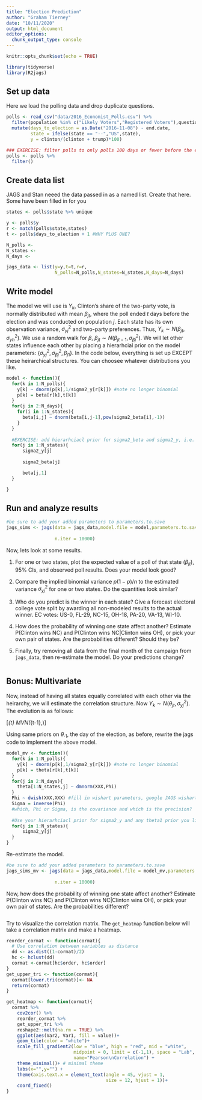 ```yaml
---
title: "Election Prediction"
author: "Graham Tierney"
date: "10/11/2020"
output: html_document
editor_options: 
  chunk_output_type: console
---
```


```r
knitr::opts_chunk$set(echo = TRUE)

library(tidyverse)
library(R2jags)

```

## Set up data

Here we load the polling data and drop duplicate questions. 

```r

polls <- read_csv("data/2016_Economist_Polls.csv") %>% 
  filter(population %in% c("Likely Voters","Registered Voters"),question.iteration == 1) %>% #remove duplicate questions
  mutate(days_to_election = as.Date("2016-11-08") - end.date,
         state = ifelse(state == "--","US",state),
         y = clinton/(clinton + trump)*100)

### EXERCISE: filter polls to only polls 100 days or fewer before the election and the following states: US,WI,OH,PA,NC,FL,VA
polls <- polls %>% 
  filter()
```

## Create data list

JAGS and Stan neeed the data passed in as a named list. Create that here. Some have been filled in for you

```r
states <- polls$state %>% unique

y <- polls$y
r <- match(polls$state,states)
t <- polls$days_to_election + 1 #WHY PLUS ONE?

N_polls <- 
N_states <- 
N_days <- 

jags_data <- list(y=y,t=t,r=r,
                  N_polls=N_polls,N_states=N_states,N_days=N_days)
```

## Write model

The model we will use is $Y_k$, Clinton's share of the two-party vote, is normally distributed with mean $\beta_{jt}$, where the poll ended $t$ days before the election and was conducted on population $j$. Each state has its own observation variance, $\sigma^2_{yj}$ and two-party preferences. Thus, $Y_k \sim N(\beta_{jt},\sigma^2_{yh})$. We use a random walk for $\beta$, $\beta_{jt} \sim N(\beta_{jt-1},\sigma^2_{\beta j})$. We will let other states influence each other by placing a hierarhcial prior on the model parameters: $\{\sigma^2_{yj},\sigma^2_{\beta j},\beta_{j1}\}$. In the code below, everything is set up EXCEPT these heirarchical structures. You can choosee whatever distributions you like.  

```r
model <- function(){
  for(k in 1:N_polls){
    y[k] ~ dnorm(p[k],1/sigma2_y[r[k]]) #note no longer binomial
    p[k] = beta[r[k],t[k]] 
  }
  for(j in 2:N_days){
    for(i in 1:N_states){
      beta[i,j] ~ dnorm(beta[i,j-1],pow(sigma2_beta[i],-1))
    }
  }
  
  #EXERCISE: add hierarhciacl prior for sigma2_beta and sigma2_y, i.e. sigma2_beta[j] all come from a common distribution 
  for(j in 1:N_states){
      sigma2_y[j] 
      
      sigma2_beta[j] 

      beta[j,1] 
  }

}
```

## Run and analyze results

```r

#be sure to add your added parameters to parameters.to.save
jags_sims <- jags(data = jags_data,model.file = model,parameters.to.save = c("beta","sigma2_beta",
                                                                             "p","sigma2_y"),
                  n.iter = 10000)


```

Now, lets look at some results. 

1) For one or two states, plot the expected value of a poll of that state ($\beta_{jt}$), 95\% CIs, and observed poll results. Does your model look good? 

2) Compare the implied binomial variance $p(1-p)/n$ to the estimated variance $\sigma^2_{yj}$ for one or two states. Do the quantities look similar? 

3) Who do you predict is the winner in each state? Give a forecast electoral college vote split by awarding all non-modeled results to the actual winner. EC votes: US-0, FL-29, NC-15, OH-18, PA-20, VA-13, WI-10. 

4) How does the probability of winning one state affect another? Estimate P(Clinton wins NC) and P(Clinton wins NC|Clinton wins OH), or pick your own pair of states. Are the probabilities different? Should they be? 

5) Finally, try removing all data from the final month of the campaign from `jags_data`, then re-estimate the model. Do your predictions change? 

```r

```

## Bonus: Multivariate

Now, instead of having all states equally correlated with each other via the heirarchy, we will estimate the correlation structure. Now $Y_k \sim N(\theta_{jt},\sigma^2_{yj})$. The evolution is as follows: 

\[\theta_{\cdot t} \sim MVN(\theta_{\cdot t-1},\Sigma)\]

Using same priors on $\theta_{\cdot 1}$, the day of the election, as before, rewrite the jags code to implement the above model. 

```r
model_mv <- function(){
  for(k in 1:N_polls){
    y[k] ~ dnorm(p[k],1/sigma2_y[r[k]]) #note no longer binomial
    p[k] = theta[r[k],t[k]]
  }
  for(j in 2:N_days){
    theta[1:N_states,j] ~ dmnorm(XXX,Phi)
  }
  Phi ~ dwish(XXX,XXX) #fill in wishart parameters, google JAGS wishart distribution should turn it up
  Sigma = inverse(Phi)
  #which, Phi or Sigma, is the covariance and which is the precision? 
  
  #Use your hierarhciacl prior for sigma2_y and any theta1 prior you like
  for(j in 1:N_states){
      sigma2_y[j] 
  }
}
```

Re-estimate the model. 

```r

#be sure to add your added parameters to parameters.to.save
jags_sims_mv <- jags(data = jags_data,model.file = model_mv,parameters.to.save = c("theta","Sigma",
                                                                                "p","sigma2_y"),
                  n.iter = 10000)
```

Now, how does the probability of winning one state affect another? Estimate P(Clinton wins NC) and P(Clinton wins NC|Clinton wins OH), or pick your own pair of states. Are the probabilities different? 

```r

```

Try to visualize the correlation matrix. The `get_heatmap` function below will take a correlation matrix and make a heatmap. 

```r

reorder_cormat <- function(cormat){
  # Use correlation between variables as distance
  dd <- as.dist((1-cormat)/2)
  hc <- hclust(dd)
  cormat <-cormat[hc$order, hc$order]
}
get_upper_tri <- function(cormat){
  cormat[lower.tri(cormat)]<- NA
  return(cormat)
}

get_heatmap <- function(cormat){
  cormat %>% 
    cov2cor() %>% 
    reorder_cormat %>% 
    get_upper_tri %>% 
    reshape2::melt(na.rm = TRUE) %>% 
    ggplot(aes(Var2, Var1, fill = value))+
    geom_tile(color = "white")+
    scale_fill_gradient2(low = "blue", high = "red", mid = "white", 
                         midpoint = 0, limit = c(-1,1), space = "Lab", 
                         name="Pearson\nCorrelation") +
    theme_minimal()+ # minimal theme
    labs(x="",y="") + 
    theme(axis.text.x = element_text(angle = 45, vjust = 1, 
                                     size = 12, hjust = 1))+
    coord_fixed()
}
```


```r

```
